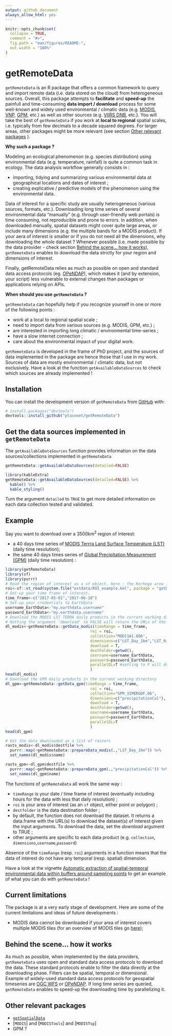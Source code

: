 ```yaml
---
output: github_document
always_allow_html: yes
---
```


<!-- README.md is generated from README.Rmd. Please edit that file -->

```r
knitr::opts_chunk$set(
  collapse = TRUE,
  comment = "#>",
  fig.path = "man/figures/README-",
  out.width = "100%"
)
```

# getRemoteData

<!-- badges: start -->
<!-- badges: end -->

`getRemoteData` is an R package that offers a common framework to query and import remote data (i.e. data stored on the cloud) from heterogeneous sources. Overall, this package attempts to **facilitate** and **speed-up** the painfull and time-consuming **data import / download** process for some well-known and widely used environmental / climatic data (e.g. [MODIS](https://modis.gsfc.nasa.gov/), [VNP](https://lpdaac.usgs.gov/search/?query=VNP&page=2), [GPM](https://www.nasa.gov/mission_pages/GPM/main/index.html), etc.) as well as other sources (e.g. [VIIRS DNB](https://ngdc.noaa.gov/eog/viirs/download_dnb_composites.html), etc.). You will take the best of `getRemoteData` if you work at **local to regional** spatial scales, i.e. typically from few decimals to a decade squared degrees. For larger areas, other packages might be more relevant (see section [Other relevant packages](#other-relevant-packages) ).

**Why such a package ?**  

Modeling an ecological phenomenon (e.g. species distribution) using environmental data (e.g. temperature, rainfall) is quite a common task in ecology. The data analysis workflow generally consists in : 

- importing, tidying and summarizing various environmental data at geographical locations and dates of interest ;
- creating explicative / predictive models of the phenomenon using the environmental data.

Data of interest for a specific study are usually heterogeneous (various sources, formats, etc.). Downloading long time series of several environmental data "manually" (e.g. through user-friendly web portals) is time consuming, not reproducible and prone to errors. In addition, when downloaded manually, spatial datasets might cover quite large areas, or include many dimensions (e.g. the multiple bands for a MODIS product). If your aera of interest is smaller or if you do not need all the dimensions, why downloading the whole dataset ? Whenever possible (i.e. made possible by the data provider - check section [Behind the scene... how it  works](#behind-the-scene-...-how-it-works)), `getRemoteData` enables to download the data strictly for your region and dimensions of interest.

Finally, getRemoteData relies as much as possible on open and standard data access protocols (eg. [OPeNDAP](https://en.wikipedia.org/wiki/OPeNDAP)), which makes it (and by extension, your script) less vulnerable to external changes than packages or applications relying on APIs.

**When should you use `getRemoteData` ?**

`getRemoteData` can hopefully help if you recognize yourself in one or more of the following points :

- work at a local to regional spatial scale ; 
- need to import data from various sources (e.g. MODIS, GPM, etc.) ;
- are interested in importing long climatic / environmental time-series ; 
- have a slow internet connection ; 
- care about the environmental impact of your digital work.

`getRemoteData` is developed in the frame of PhD project, and the sources of data implemented in the package are hence those that I use in my work. Sources of data are mostly environmental / climatic data, but not exclusively. Have a look at the function `getAvailableDataSources` to check which sources are already implemented ! 

## Installation

You can install the development version of `getRemoteData` from [GitHub](https://github.com/) with: 

``` r
# install.packages("devtools")
devtools::install_github("ptaconet/getRemoteData")
```

## Get the data sources implemented in `getRemoteData`

The `getAvailableDataSources` function provides information on the data sources/collections implemented in `getRemoteData`

```r
getRemoteData::getAvailableDataSources(detailed=FALSE)
```
```r
library(kableExtra)
getRemoteData::getAvailableDataSources(detailed=FALSE) %>%
  kable() %>%
  kable_styling()
```

Turn the argument `detailed` to `TRUE` to get more detailed information on each data collection tested and validated.

## Example

Say you want to download  over a 3500km^2^ region of interest:

- a 40 days time series of [MODIS Terrra Land Surface Temperature (LST)](https://dx.doi.org/10.5067/MODIS/MOD11A1.006) (daily time resolution);
- the same 40 days times series of [Global Precipitation Measurement (GPM)](https://doi.org/10.5067/GPM/IMERGDF/DAY/06) (daily time resolution) :

```r
library(getRemoteData)
library(sf)
library(purrr)
# Read the region of interest as a sf object. Here : the Korhogo area in Côte D'Ivoire
roi<-sf::st_read(system.file("extdata/ROI_example.kml", package = "getData"),quiet=T)
# Set-up your time frame of interest. 
time_frame<-c("2017-05-01","2017-06-10")
# Set-up your credentials to EarthData
username_EarthData<-"my.earthdata.username"
password_EarthData<-"my.earthdata.username"
# Download the MODIS LST TERRA daily products in the current working directory
# Setting the argument 'download' to FALSE will return the URLs of the products, without downloading them 
dl_modis<-getRemoteData::getData_modis(timeRange = time_frame,
                                     roi = roi,
                                     collection="MOD11A1.006",
                                     dimensions=c("LST_Day_1km","LST_Night_1km"),
                                     download = T,
                                     destFolder=getwd(),
                                     username=username_EarthData,
                                     password=password_EarthData,
                                     parallelDL=T #setting to F will download the data linearly
                                     )
head(dl_modis)
# Download the GPM daily products in the current working directory
dl_gpm<-getRemoteData::getData_gpm(timeRange = time_frame,
                                     roi = roi,
                                     collection="GPM_3IMERGDF.06",
                                     dimensions=c("precipitationCal"),
                                     download = T,
                                     destFolder=getwd(),
                                     username=username_EarthData,
                                     password=password_EarthData,
                                     parallelDL=T
                                     )
head(dl_gpm)

# Get the data downloaded as a list of rasters
rasts_modis<-dl_modis$destfile %>%
  purrr::map(~getRemoteData::prepareData_modis(.,"LST_Day_1km")) %>%
  set_names(dl_modis$name)

rasts_gpm<-dl_gpm$destfile %>%
  purrr::map(~getRemoteData::prepareData_gpm(.,"precipitationCal")) %>%
  set_names(dl_gpm$name)
```

The functions of `getRemoteData` all work the same way : 

- `timeRange` is your date / time frame of interest (eventually including hours for the data with less that daily resolution) ;
- `roi` is your area of interest (as an `sf` object, either point or polygon) ;
- `destfolder` is the data destination folder ;
- by default, the function does not download the dataset. It returns a data.frame with the URL(s) to download the dataset(s) of interest given the input arguments. To download the data, set the *download* argument to TRUE ;
- other arguments are specific to each data product (e.g. `collection`, `dimensions`,`username`,`password`)

Absence of the `timeRange` (resp. `roi`) arguments in a function means that the data of interest do not have any temporal (resp. spatial) dimension.

Have a look at the vignette [Automatic extraction of spatial-temporal environmental data within buffers around sampling points](https://ptaconet.github.io/malamodpkg/articles/import_tidy_transform_envdata.html) to get an example of what you can do with `getRemoteData` !

## Current limitations

The package is at a very early stage of development. Here are some of the current limitations and ideas of future developments : 

- MODIS data cannot be downloaded if your area of interest covers multiple MODIS tiles (for an overview of MODIS tiles go [here](https://modis.ornl.gov/files/modis_sin.kmz));

## Behind the scene... how it works

As much as possible, when implemented by the data providers, `getRemoteData` uses open and standard data access protocols to download the data. These standard protocols enable to filter the data directly at the downloading phase. Filters can be spatial, temporal or dimensional. Example of widely-used standard data access protocols for geospatial timeseries are [OGC WFS](https://en.wikipedia.org/wiki/Web_Feature_Service) or [OPeNDAP](https://en.wikipedia.org/wiki/OPeNDAP). 
If long time series are queried, `getRemoteData` enables to speed-up the downloading time by parallelizing it.

## Other relevant packages

- [`getSpatialData`](http://jxsw.de/getSpatialData/)
- [`MODIS`] and [`MODISTools`] and [`MODISTsp`]
- GPM ?

